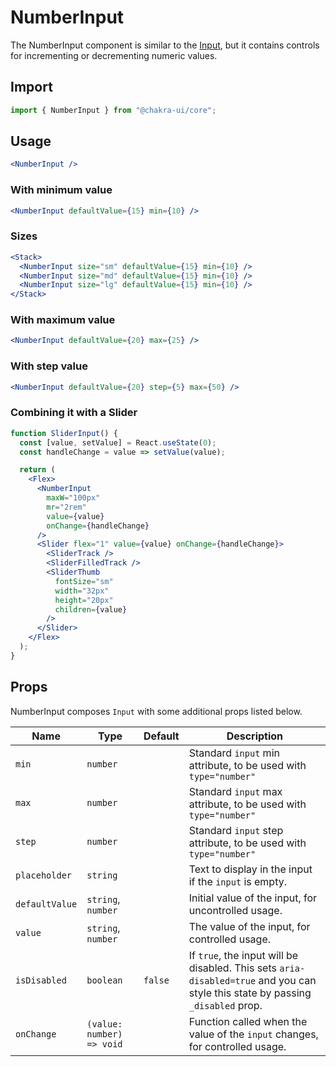 # NumberInput

The NumberInput component is similar to the [Input](/input), but it contains
controls for incrementing or decrementing numeric values.

## Import

```js
import { NumberInput } from "@chakra-ui/core";
```

## Usage

```jsx
<NumberInput />
```

### With minimum value

```jsx
<NumberInput defaultValue={15} min={10} />
```

### Sizes

```jsx
<Stack>
  <NumberInput size="sm" defaultValue={15} min={10} />
  <NumberInput size="md" defaultValue={15} min={10} />
  <NumberInput size="lg" defaultValue={15} min={10} />
</Stack>
```

### With maximum value

```jsx
<NumberInput defaultValue={20} max={25} />
```

### With step value

```jsx
<NumberInput defaultValue={20} step={5} max={50} />
```

### Combining it with a Slider

```jsx
function SliderInput() {
  const [value, setValue] = React.useState(0);
  const handleChange = value => setValue(value);

  return (
    <Flex>
      <NumberInput
        maxW="100px"
        mr="2rem"
        value={value}
        onChange={handleChange}
      />
      <Slider flex="1" value={value} onChange={handleChange}>
        <SliderTrack />
        <SliderFilledTrack />
        <SliderThumb
          fontSize="sm"
          width="32px"
          height="20px"
          children={value}
        />
      </Slider>
    </Flex>
  );
}
```

## Props

NumberInput composes `Input` with some additional props listed below.

| Name           | Type                      | Default | Description                                                                                                                     |
| -------------- | ------------------------- | ------- | ------------------------------------------------------------------------------------------------------------------------------- |
| `min`          | `number`                  |         | Standard `input` min attribute, to be used with `type="number"`                                                                 |
| `max`          | `number`                  |         | Standard `input` max attribute, to be used with `type="number"`                                                                 |
| `step`         | `number`                  |         | Standard `input` step attribute, to be used with `type="number"`                                                                |
| `placeholder`  | `string`                  |         | Text to display in the input if the `input` is empty.                                                                           |
| `defaultValue` | `string`, `number`        |         | Initial value of the input, for uncontrolled usage.                                                                             |
| `value`        | `string`, `number`        |         | The value of the input, for controlled usage.                                                                                   |
| `isDisabled`   | `boolean`                 | `false` | If `true`, the input will be disabled. This sets `aria-disabled=true` and you can style this state by passing `_disabled` prop. |
| `onChange`     | `(value: number) => void` |         | Function called when the value of the `input` changes, for controlled usage.                                                    |
